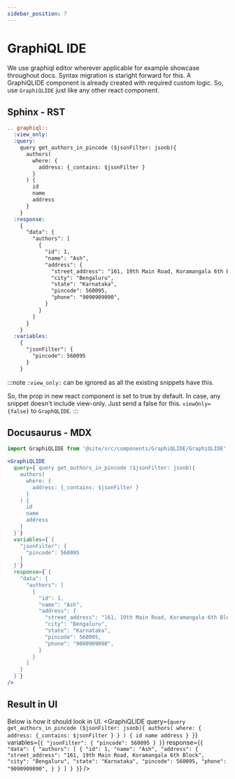 ```yaml
---
sidebar_position: 7
---
```


# GraphiQL IDE

We use graphiql editor wherever applicable for example showcase throughout docs. Syntax migration is staright forward for this.
A GraphiQLIDE component is already created with required custom logic. So, use `GraphiQLIDE` just like any other react component.

## Sphinx - RST
```rst
.. graphiql::
  :view_only:
  :query:
    query get_authors_in_pincode ($jsonFilter: jsonb){
      authors(
        where: {
          address: {_contains: $jsonFilter }
        }
      ) {
        id
        name
        address
      }
    }
  :response:
    {
      "data": {
        "authors": [
          {
            "id": 1,
            "name": "Ash",
            "address": {
              "street_address": "161, 19th Main Road, Koramangala 6th Block",
              "city": "Bengaluru",
              "state": "Karnataka",
              "pincode": 560095,
              "phone": "9090909090",
            }
          }
        ]
      }
    }
  :variables:
    {
      "jsonFilter": {
        "pincode": 560095
      }
    }
```

:::note
  `:view_only:` can be ignored as all the existing snippets have this.

  So, the prop in new react component is set to true by default. In case, any snippet doesn't include view-only. Just send a false for this. `viewOnly={false}` to `GraphQLIDE`.
:::


## Docusaurus - MDX
```jsx
import GraphiQLIDE from '@site/src/components/GraphiQLIDE/GraphiQLIDE';

<GraphiQLIDE
  query={`query get_authors_in_pincode ($jsonFilter: jsonb){
    authors(
      where: {
        address: {_contains: $jsonFilter }
      }
    ) {
      id
      name
      address
    }
  }`}
  variables={`{
    "jsonFilter": {
      "pincode": 560095
    }
  }`}
  response={`{
    "data": {
      "authors": [
        {
          "id": 1,
          "name": "Ash",
          "address": {
            "street_address": "161, 19th Main Road, Koramangala 6th Block",
            "city": "Bengaluru",
            "state": "Karnataka",
            "pincode": 560095,
            "phone": "9090909090",
          }
        }
      ]
    }
  }`}
/>
```

## Result in UI

Below is how it should look in UI.
<GraphiQLIDE
  query={`query get_authors_in_pincode ($jsonFilter: jsonb){
    authors(
      where: {
        address: {_contains: $jsonFilter }
      }
    ) {
      id
      name
      address
    }
  }`}
  variables={`{
    "jsonFilter": {
      "pincode": 560095
    }
  }`}
  response={`{
    "data": {
      "authors": [
        {
          "id": 1,
          "name": "Ash",
          "address": {
            "street_address": "161, 19th Main Road, Koramangala 6th Block",
            "city": "Bengaluru",
            "state": "Karnataka",
            "pincode": 560095,
            "phone": "9090909090",
          }
        }
      ]
    }
  }`}
/>
